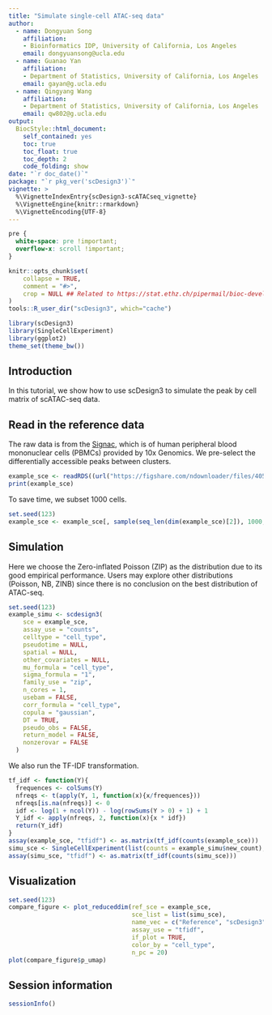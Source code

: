 ```yaml
---
title: "Simulate single-cell ATAC-seq data"
author: 
  - name: Dongyuan Song
    affiliation:
    - Bioinformatics IDP, University of California, Los Angeles
    email: dongyuansong@ucla.edu
  - name: Guanao Yan
    affiliation:
    - Department of Statistics, University of California, Los Angeles
    email: gayan@g.ucla.edu
  - name: Qingyang Wang
    affiliation:
    - Department of Statistics, University of California, Los Angeles
    email: qw802@g.ucla.edu
output: 
  BiocStyle::html_document:
    self_contained: yes
    toc: true
    toc_float: true
    toc_depth: 2
    code_folding: show
date: "`r doc_date()`"
package: "`r pkg_ver('scDesign3')`"
vignette: >
  %\VignetteIndexEntry{scDesign3-scATACseq_vignette}
  %\VignetteEngine{knitr::rmarkdown}
  %\VignetteEncoding{UTF-8}  
---
```

```css
pre {
  white-space: pre !important;
  overflow-x: scroll !important;
}
```

```r
knitr::opts_chunk$set(
    collapse = TRUE,
    comment = "#>",
    crop = NULL ## Related to https://stat.ethz.ch/pipermail/bioc-devel/2020-April/016656.html
)
tools::R_user_dir("scDesign3", which="cache")
```


```r
library(scDesign3)
library(SingleCellExperiment)
library(ggplot2)
theme_set(theme_bw())
```

## Introduction
In this tutorial, we show how to use scDesign3 to simulate the peak by cell matrix of scATAC-seq data.

## Read in the reference data

The raw data is from the [Signac](https://stuartlab.org/signac/articles/pbmc_vignette.html), which is of human peripheral blood mononuclear cells (PBMCs) provided by 10x Genomics. We pre-select the differentially accessible peaks between clusters.

```r
example_sce <- readRDS((url("https://figshare.com/ndownloader/files/40581962")))
print(example_sce)
```

To save time, we subset 1000 cells.
```r
set.seed(123)
example_sce <- example_sce[, sample(seq_len(dim(example_sce)[2]), 1000, replace = FALSE)]
```

## Simulation
Here we choose the Zero-inflated Poisson (ZIP) as the distribution due to its good empirical performance. Users may explore other distributions (Poisson, NB, ZINB) since there is no conclusion on the best distribution of ATAC-seq.

```r
set.seed(123)
example_simu <- scdesign3(    
    sce = example_sce,
    assay_use = "counts",
    celltype = "cell_type",
    pseudotime = NULL,
    spatial = NULL,
    other_covariates = NULL,
    mu_formula = "cell_type",
    sigma_formula = "1",
    family_use = "zip",
    n_cores = 1,
    usebam = FALSE,
    corr_formula = "cell_type",
    copula = "gaussian",
    DT = TRUE,
    pseudo_obs = FALSE,
    return_model = FALSE,
    nonzerovar = FALSE
  )
```

We also run the TF-IDF transformation.
```r
tf_idf <- function(Y){
  frequences <- colSums(Y)
  nfreqs <- t(apply(Y, 1, function(x){x/frequences}))
  nfreqs[is.na(nfreqs)] <- 0
  idf <- log(1 + ncol(Y)) - log(rowSums(Y > 0) + 1) + 1
  Y_idf <- apply(nfreqs, 2, function(x){x * idf})
  return(Y_idf)
}
assay(example_sce, "tfidf") <- as.matrix(tf_idf(counts(example_sce)))
simu_sce <- SingleCellExperiment(list(counts = example_simu$new_count), colData = example_simu$new_covariate)
assay(simu_sce, "tfidf") <- as.matrix(tf_idf(counts(simu_sce)))
```

## Visualization

```r
set.seed(123)
compare_figure <- plot_reduceddim(ref_sce = example_sce,
                                  sce_list = list(simu_sce),
                                  name_vec = c("Reference", "scDesign3"),
                                  assay_use = "tfidf",
                                  if_plot = TRUE,
                                  color_by = "cell_type",
                                  n_pc = 20)
plot(compare_figure$p_umap)
```


## Session information
```r
sessionInfo()
```
